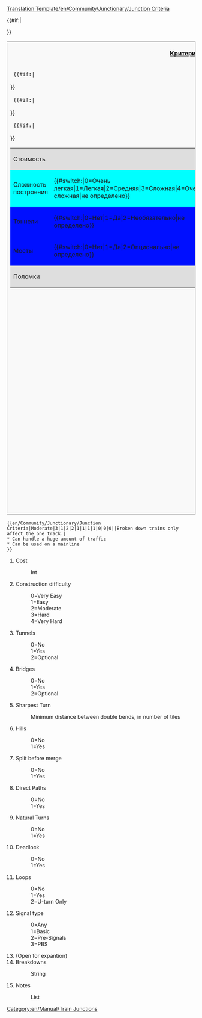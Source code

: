 <noinclude>[[Translation:Template/en/Community/Junctionary/Junction Criteria]]</noinclude><noinclude>
</noinclude><includeonly>
<table style='border: 1px solid #ccc;background-color: #f9f9f9;'>
<tr><th colspan='2'>[[ru/Community/Junctionary/Критерии развязок|Критерии развязки]]</th></tr>
<tr><td width='50%' valign='top'>
<table border='0' width='100%'>
  <tr bgcolor='#DEDEDE'><td>Стоимость</td><td>{{{1}}}</td></tr>
  {{#if:{{{2}}}|<tr bgcolor='#{{#switch:{{{2}}}|0=99FF99|1=CCFF99|2=FFFF99|3=FFCC99|4=FF9999|FFFFFF}}'>
  <td>Сложность построения</td><td>{{#switch:{{{2}}}|0=Очень легкая|1=Легкая|2=Средняя|3=Сложная|4=Очень сложная|не определено}}</td></tr>}}
  {{#if:{{{3}}}|<tr bgcolor='#{{#switch:{{{3}}}|0=CCFFCC|1=FFCCCC|2=FFFFCC|FFFFFF}}'>
  <td>Тоннели</td><td>{{#switch:{{{3}}}|0=Нет|1=Да|2=Необязательно|не определено}}</td></tr>}}
  {{#if:{{{4}}}|<tr bgcolor='#{{#switch:{{{4}}}|0=CCFFCC|1=FFCCCC|2=FFFFCC|FFFFFF}}'>
  <td>Мосты</td><td>{{#switch:{{{4}}}|0=Нет|1=Да|2=Опционально|не определено}}</td></tr>}}
  <tr bgcolor='#DEDEDE'><td colspan='2'>Поломки<br/>{{{14}}}</td></tr>
</table>
</td><td width='50%' valign='top'>
<table border='0' width='100%'>{{#if:{{{5}}}|<tr bgcolor='#{{#switch:{{{5}}}   | 0=f99   | 1=fc9   | 2=fd9   | 3=fe9   | 4=ff9   | 5=ef9   | 6=df9   | 7=cf9   | 8=bf9   | 9=af9   |10=9f9   |11=8f9   |12=7f9   |  fff  }}'>
  <td>Крутость поворота</td><td>{{{5}}}</td></tr>}}
  {{#if:{{{6}}}|<tr bgcolor='#{{#switch:{{{6}}}|0=CCFFCC|1=FFCCCC|FFFFFF}}'>
  <td>Холмы</td><td>{{#switch:{{{6}}}|0=Нет|1=Да|не определено}}</td></tr>}}
   {{#if:{{{7}}}|<tr bgcolor='#{{#switch:{{{7}}}|0=FFCCCC|1=CCFFCC|FFFFFF}}'>
  <td>Разделение до слияния</td><td>{{#switch:{{{7}}}|0=Нет|1=Да|не определено}}</td></tr>}}
  {{#if:{{{8}}}|<tr bgcolor='#{{#switch:{{{8}}}|0=FFCCCC|1=CCFFCC|FFFFFF}}'>
  <td>Прямые пути</td><td>{{#switch:{{{8}}}|0=Нет|1=Да|не определено}}</td></tr>}}
  {{#if:{{{9}}}|<tr bgcolor='#{{#switch:{{{9}}}|0=FFCCCC|1=CCFFCC|FFFFFF}}'>
  <td>Естественный поворот</td><td>{{#switch:{{{9}}}|0=Нет|1=Да|не определено}}</td></tr>}}
  {{#if:{{{10}}}|<tr bgcolor='#{{#switch:{{{10}}}|0=CCFFCC|1=FFCCCC|FFFFFF}}'>
  <td>Тупик</td><td>{{#switch:{{{10}}}|0=Нет|1=Да|неопределённая}}</td></tr>}}
  {{#if:{{{11}}}|<tr bgcolor='#{{#switch:{{{11}}}|0=CCFFCC|1=FFCCCC|2=CCFFCC|FFFFFF}}'>
  <td>Петля</td><td>{{#switch:{{{11}}}|0=Нет|1=Да|2=только U-образный поворот|не определено}}</td></tr>}}
  {{#if:{{{12}}}|<tr bgcolor='#DEDEDE'><td>Тип сигнала</td>
  <td>{{#switch:{{{12}}}|0=Любой|1=Основной|2=Пре-сигнал|3=PBS|не определено}}</td></tr>}}
</table>
</td></tr>
{{#if:{{{15}}}|<tr><td colspan='2'>{{{15}}}</td></tr>}}
</table>
</includeonly>
<noinclude>
{{ru/Community/Junctionary/Критерии развязки|Средняя|3|1|2|2|1|1|1|1|0|0|0||Поломка состава только на одном пути.|
* Can handle a huge amount of traffic
* Can be used on a mainline
}}
<pre>{{en/Community/Junctionary/Junction Criteria|Moderate|3|1|2|2|1|1|1|1|0|0|0||Broken down trains only affect the one track.|
* Can handle a huge amount of traffic
* Can be used on a mainline
}}</pre>
#Cost
#:Int
#Construction difficulty
#:0=Very Easy
#:1=Easy
#:2=Moderate
#:3=Hard
#:4=Very Hard
#Tunnels
#:0=No
#:1=Yes
#:2=Optional
#Bridges
#:0=No
#:1=Yes
#:2=Optional
#Sharpest Turn
#:Minimum distance between double bends, in number of tiles
#Hills
#:0=No
#:1=Yes
#Split before merge
#:0=No
#:1=Yes
#Direct Paths
#:0=No
#:1=Yes
#Natural Turns
#:0=No
#:1=Yes
#Deadlock
#:0=No
#:1=Yes
#Loops
#:0=No
#:1=Yes
#:2=U-turn Only
#Signal type
#:0=Any
#:1=Basic
#:2=Pre-Signals
#:3=PBS
# (Open for expantion)
#Breakdowns
#:String
#Notes
#:List

[[Category:en/Manual/Train Junctions]]
</noinclude>